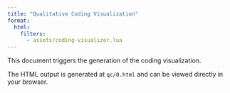 ```yaml
---
title: "Qualitative Coding Visualization"
format:
  html:
    filters:
      - assets/coding-visualizer.lua
---
```


This document triggers the generation of the coding visualization.

The HTML output is generated at `qc/0.html` and can be viewed directly in your browser.